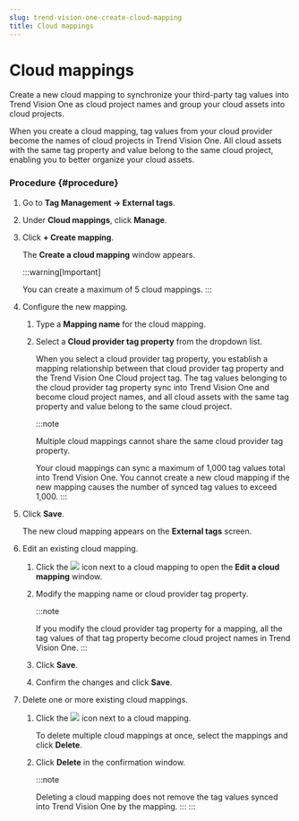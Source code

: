 ```yaml
---
slug: trend-vision-one-create-cloud-mapping
title: Cloud mappings
---
```

# Cloud mappings

Create a new cloud mapping to synchronize your third-party tag values into Trend Vision One as cloud project names and group your cloud assets into cloud projects.

When you create a cloud mapping, tag values from your cloud provider become the names of cloud projects in Trend Vision One. All cloud assets with the same tag property and value belong to the same cloud project, enabling you to better organize your cloud assets.

### Procedure {#procedure}

1.  Go to **Tag Management → External tags**.

2.  Under **Cloud mappings**, click **Manage**.

3.  Click **+ Create mapping**.

    The **Create a cloud mapping** window appears.

    :::warning[Important]

    You can create a maximum of 5 cloud mappings.
    :::

4.  Configure the new mapping.

    1.  Type a **Mapping name** for the cloud mapping.

    2.  Select a **Cloud provider tag property** from the dropdown list.

        When you select a cloud provider tag property, you establish a mapping relationship between that cloud provider tag property and the Trend Vision One Cloud project tag. The tag values belonging to the cloud provider tag property sync into Trend Vision One and become cloud project names, and all cloud assets with the same tag property and value belong to the same cloud project.

        :::note

        Multiple cloud mappings cannot share the same cloud provider tag property.

        Your cloud mappings can sync a maximum of 1,000 tag values total into Trend Vision One. You cannot create a new cloud mapping if the new mapping causes the number of synced tag values to exceed 1,000.
        :::

5.  Click **Save**.

    The new cloud mapping appears on the **External tags** screen.

6.  Edit an existing cloud mapping.

    1.  Click the ![](/images/edit_icon=GUID-1F1D1164-5310-4D6D-ACD0-6049C86960AF.webp) icon next to a cloud mapping to open the **Edit a cloud mapping** window.

    2.  Modify the mapping name or cloud provider tag property.

        :::note

        If you modify the cloud provider tag property for a mapping, all the tag values of that tag property become cloud project names in Trend Vision One.
        :::

    3.  Click **Save**.

    4.  Confirm the changes and click **Save**.

7.  Delete one or more existing cloud mappings.

    1.  Click the ![](/images/trash_icon=GUID-47cf6867-6315-438e-8670-86ff36f22a28.webp) icon next to a cloud mapping.

        To delete multiple cloud mappings at once, select the mappings and click **Delete**.

    2.  Click **Delete** in the confirmation window.

        :::note

        Deleting a cloud mapping does not remove the tag values synced into Trend Vision One by the mapping.
        :::
:::
